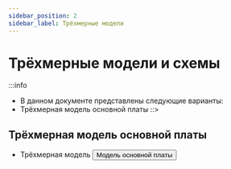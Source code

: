 ```yaml
---
sidebar_position: 2
sidebar_label: Трёхмерные модели
---
```




# Трёхмерные модели и схемы

:::info
* В данном документе представлены следующие варианты:
* Трёхмерная модель основной платы
::>






## Трёхмерная модель основной платы

* Трёхмерная модель
    <Button variant="contained" disableElevation href="https://cdn.mellow.klipper.cn/STEP/%D0%A0%D0%B5%D0%B7%D0%B8%D0%BD%D0%B2%D0%B0%D1%8F_%D0%BF%D0%BB%D0%B0%D1%82%D0%B0.zip">Модель основной платы</Button>
